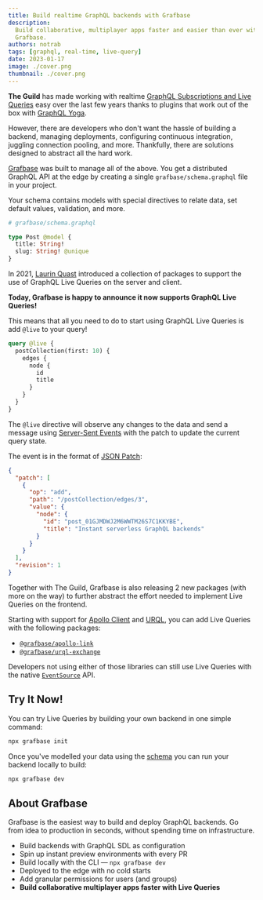```yaml
---
title: Build realtime GraphQL backends with Grafbase
description:
  Build collaborative, multiplayer apps faster and easier than ever with GraphQL Live Queries using
  Grafbase.
authors: notrab
tags: [graphql, real-time, live-query]
date: 2023-01-17
image: ./cover.png
thumbnail: ./cover.png
---
```


**The Guild** has made working with realtime
[GraphQL Subscriptions and Live Queries](/blog/subscriptions-and-live-queries-real-time-with-graphql)
easy over the last few years thanks to plugins that work out of the box with
[GraphQL Yoga](/graphql/yoga-server).

However, there are developers who don't want the hassle of building a backend, managing deployments,
configuring continuous integration, juggling connection pooling, and more. Thankfully, there are
solutions designed to abstract all the hard work.

[Grafbase](https://grafbase.com) was built to manage all of the above. You get a distributed GraphQL
API at the edge by creating a single `grafbase/schema.graphql` file in your project.

Your schema contains models with special directives to relate data, set default values, validation,
and more.

```graphql
# grafbase/schema.graphql

type Post @model {
  title: String!
  slug: String! @unique
}
```

In 2021, [Laurin Quast](https://twitter.com/n1rual) introduced a collection of packages to support
the use of GraphQL Live Queries on the server and client.

**Today, Grafbase is happy to announce it now supports GraphQL Live Queries!**

This means that all you need to do to start using GraphQL Live Queries is add `@live` to your query!

```graphql
query @live {
  postCollection(first: 10) {
    edges {
      node {
        id
        title
      }
    }
  }
}
```

The `@live` directive will observe any changes to the data and send a message using
[Server-Sent Events](https://grafbase.com/docs/realtime/live-queries#server-sent-events) with the
patch to update the current query state.

The event is in the format of
[JSON Patch](https://grafbase.com/docs/realtime/live-queries#json-patch):

```json
{
  "patch": [
    {
      "op": "add",
      "path": "/postCollection/edges/3",
      "value": {
        "node": {
          "id": "post_01GJMDWJ2M6WWTM26S7C1KKYBE",
          "title": "Instant serverless GraphQL backends"
        }
      }
    }
  ],
  "revision": 1
}
```

Together with The Guild, Grafbase is also releasing 2 new packages (with more on the way) to further
abstract the effort needed to implement Live Queries on the frontend.

Starting with support for [Apollo Client](https://www.apollographql.com/docs/react/) and
[URQL](https://formidable.com/open-source/urql/), you can add Live Queries with the following
packages:

- [`@grafbase/apollo-link`](https://www.npmjs.com/package/@grafbase/apollo-link)
- [`@grafbase/urql-exchange`](https://www.npmjs.com/package/@grafbase/urql-exchange)

Developers not using either of those libraries can still use Live Queries with the native
[`EventSource`](https://grafbase.com/docs/realtime/live-queries#eventsource) API.

## Try It Now!

You can try Live Queries by building your own backend in one simple command:

```bash
npx grafbase init
```

Once you've modelled your data using the [schema](https://grafbase.com/docs/schema/overview) you can
run your backend locally to build:

```bash
npx grafbase dev
```

## About Grafbase

Grafbase is the easiest way to build and deploy GraphQL backends. Go from idea to production in
seconds, without spending time on infrastructure.

- Build backends with GraphQL SDL as configuration
- Spin up instant preview environments with every PR
- Build locally with the CLI &mdash; `npx grafbase dev`
- Deployed to the edge with no cold starts
- Add granular permissions for users (and groups)
- **Build collaborative multiplayer apps faster with Live Queries**
